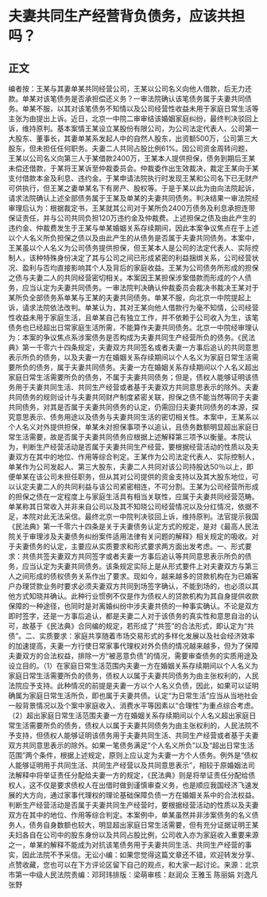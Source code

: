 # 夫妻共同生产经营背负债务，应该共担吗？
## 正文
编者按：王某与其妻单某共同经营公司，王某以公司名义向他人借款，后无力还款。单某对该笔债务是否承担偿还义务？一审法院确认该笔债务属于夫妻共同债务。单某不服，以其对该笔债务不知情以及公司经营性收益未用于家庭日常生活等主张为由提出上诉。近日，北京一中院二审审结该婚姻家庭纠纷，最终判决驳回上诉，维持原判。基本案情王某设立某股份有限公司，为公司法定代表人、公司第一大股东、董事长，其妻单某系发起人中的自然人股东，出资额500万，公司第三大股东，但未担任任何职务。夫妻二人共同占股比例61%。因公司资金周转问题，王某以公司名义向第三人于某借款2400万，王某本人提供担保，债务到期后王某未偿还借款，于某将王某诉至仲裁委员会。仲裁委作出生效裁决，裁定王某向于某支付借款本金及利息、违约金。于某申请法院执行时发现王某和公司名下已无财产可供执行，但王某之妻单某名下有房产、股权等。于是于某以此为由向法院起诉，请求法院确认上述全部债务属于王某及单某的夫妻共同债务。判决结果一审法院经审理后认为：根据裁定书，王某就其公司对于某所负2400万债务及利息承担连带保证责任，并与公司共同负担120万违约金及仲裁费。上述担保之债及由此产生的违约金、仲裁费发生于王某与单某婚姻关系存续期间，因此本案争议焦点在于上述以个人名义所负担保之债以及由此产生的从债务是否属于夫妻共同债务。本案中，王某虽以个人名义为公司债务提供担保，但王某本人是公司的法定代表人、实际控制人，该种特殊身份决定了其与公司之间已形成紧密的利益捆绑关系，公司经营状况、盈利与否均直接影响其个人及背后的家庭收益。王某为公司债务所形成的担保之债与夫妻二人的共同经营密切相关。本案因王某担保涉案借款而形成的个人债务，应当认定为夫妻共同债务。一审法院判决确认仲裁委员会裁决书裁决王某对于某所负全部债务系单某与王某的夫妻共同债务。单某不服，向北京一中院提起上诉，请求法院依法改判。单某认为，其对王某向他人借款行为毫不知情，公司经营性收益未用于家庭生活，且单某自己有独立工作，并不依赖于公司收入为生，该笔债务也已经超出日常家庭生活所需，不能算作夫妻共同债务。北京一中院经审理认为：本案的争议焦点系涉案债务是否构成为夫妻共同生产经营所负的债务。《民法典》第一千零六十四条规定，夫妻双方共同签名或者夫妻一方事后追认的共同意思表示所负的债务，以及夫妻一方在婚姻关系存续期间以个人名义为家庭日常生活需要所负的债务，属于夫妻共同债务。夫妻一方在婚姻关系存续期间以个人名义超出家庭日常生活需要所负的债务，不属于夫妻共同债务；但是，债权人能够证明该债务用于夫妻共同生活、共同生产经营或者基于夫妻双方共同意思表示的除外。夫妻共同债务的规则设计与夫妻共同财产制度紧密关联，担保之债不能当然等同于夫妻共同债务，对其是否属于夫妻共同债务的认定，仍需回归夫妻共同债务的本源，探究意思表示、债务用途以及债务与夫妻共同生活的密切相关性。本案中，王某系以个人名义对外提供担保，单某未对担保事项予以追认，且债务数额明显超出家庭日常生活需要，故是否属于夫妻共同债务应根据上述解释第三项予以衡量。本院认为，判断生产经营活动是否属于夫妻共同生产经营，要根据经营活动的性质以及夫妻双方在其中的地位、作用等综合判定。王某作为公司法定代表人、实际控制人，单某作为公司发起人、第三大股东，夫妻二人共同对该公司持股达50％以上，即便单某在该公司未担任职务，但从其对公司提供的资金支持以及其大股东地位，可以认定夫妻二人的共同利益与该公司紧密相连，不可分割。王某为公司经营所形成的担保之债在一定程度上与家庭生活具有相当关联性，应属于夫妻共同经营范畴。单某称其日常收入并非来自公司以及其不知晓公司经营情况以及分红情况，依据不足，本院对此无法采信。最终北京一中院判决驳回上诉，维持原判。法官提示我国《民法典》第一千零六十四条是关于夫妻债务认定方式的规定，是对《最高人民法院关于审理涉及夫妻债务纠纷案件适用法律有关问题的解释》相关规定的吸收。对于夫妻债务的认定，主要应从实质要求和形式要求两方面出发考虑。一、形式要求：共债共签夫妻双方共同签字或者夫妻一方事后追认等共同意思表示所负的债务，应当认定为夫妻共同债务。该条规定实际上是从形式要件上对夫妻双方与第三人之间形成的债权债务关系作出了要求。现如今，越来越多的贷款机构在为已婚客户办理贷款业务时要求必须夫妻双方共同到场签字确认，不能到场的，也必须以其他方式知晓并确认。此种行业惯例不仅是作为债权人的贷款机构为其自身提供收款保障的一种途径，也同时是对离婚纠纷中涉夫妻共债的一种事实确认。不论是双方即时签字，还是一方事后追认，都是夫妻二人对于该债务的真实性和意思自治的认可，故基于《民法典》合同编的规定，若形成了“共签”的合法形式，即认定为“共债”。二、实质要求：家庭共享随着市场交易形式的多样化发展以及社会经济效率的加速提高，夫妻一方行使日常家事代理权对外负债的情况越来越多，但为了保障夫妻双方的合法权益，排除一方“被恶意负债”的情况，需要审查债务的实质用途及设立目的。（1）在家庭日常生活范围内夫妻一方在婚姻关系存续期间以个人名义为家庭日常生活需要所负的债务，债权人以属于夫妻共同债务为由主张权利的，人民法院应予支持。此种情况的前提是夫妻一方以个人名义负债，因此，如果可以证明确属为家庭日常生活所负，即也属于夫妻共债。认定“为日常生活”应当从当地社会一般背景情况以及个案中家庭收入、消费水平等因素以“合理性”为重点综合考虑。（2）超出家庭日常生活范围夫妻一方在婚姻关系存续期间以个人名义超出家庭日常生活需要所负的债务，债权人以属于夫妻共同债务为由主张权利的，人民法院不予支持，但债权人能够证明该债务用于夫妻共同生活、共同生产经营或者基于夫妻双方共同意思表示的除外。如果一笔债务满足“个人名义所负”以及“超出日常生活范围”两个条件，根据上述规定，原则上应认定为夫妻一方个人债务。例外是“债权人能够证明用于共同生活、共同生产经营以及共同意思表示”，相较于原婚姻法司法解释中将举证责任分配给夫妻一方的规定，《民法典》则是将举证责任分配给债权人，这不仅是要求债权人在出借时做到谨慎审查义务，也是顺应我国经济飞速发展的大方向，通过家事代理权的理论基础保障负债一方在婚姻关系中的合法权益。判断生产经营活动是否属于夫妻共同生产经营时，要根据经营活动的性质以及夫妻双方在其中的地位、作用等综合判定。本案例中，单某虽然并非涉案债务的名义债务人，债务自身数额也较大，明显超出家庭日常生活需要，但有充分证据证明王某夫妇各自在公司中的股东身份以及共同占股比例，公司收入亦为家庭收入重要来源之一，单某的解释不能成为对抗该笔债务用于夫妻共同生活、共同生产经营的事实，因此法院不予采信。无讼小编：如果您觉得这篇文章还不错，欢迎转发分享、点赞收藏，您也可以在下方评论区留下自己的观点，和大家一起讨论。来源：北京市第一中级人民法院责编：邓珂玮排版：梁萌审核：赵润众 王雅玉 陈丽娟 刘逸凡 张野